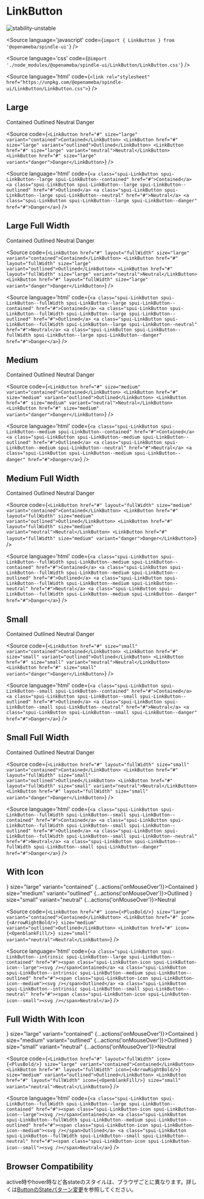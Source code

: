 
# LinkButton

<Meta title="LinkButton" component={LinkButton} />

![stability-unstable](https://img.shields.io/badge/stability-unstable-yellow.svg)

<Source
  language='javascript'
  code={`import { LinkButton } from '@openameba/spindle-ui'`}
/>

<Source
  language='css'
  code={`@import './node_modules/@openameba/spindle-ui/LinkButton/LinkButton.css'`}
/>

<Source
  language='html'
  code={`<link rel="stylesheet" href="https://unpkg.com/@openameba/spindle-ui/LinkButton/LinkButton.css">`}
/>

## Large

<Preview withSource="open">
  <Story name="Large">
    <LinkButton href="#" size="large" variant="contained" {...actions('onMouseOver')}>Contained</LinkButton>
    <LinkButton href="#" size="large" variant="outlined" {...actions('onMouseOver')}>Outlined</LinkButton>
    <LinkButton href="#" size="large" variant="neutral" {...actions('onMouseOver')}>Neutral</LinkButton>
    <LinkButton href="#" size="large" variant="danger" {...actions('onMouseOver')}>Danger</LinkButton>
  </Story>
</Preview>

<Source
  code={`
<LinkButton href="#" size="large" variant="contained">Contained</LinkButton>
<LinkButton href="#" size="large" variant="outlined">Outlined</LinkButton>
<LinkButton href="#" size="large" variant="neutral">Neutral</LinkButton>
<LinkButton href="#" size="large" variant="danger">Danger</LinkButton>
  `}
/>

<Source
  language='html'
  code={`
<a class="spui-LinkButton spui-LinkButton--large spui-LinkButton--contained" href="#">Contained</a>
<a class="spui-LinkButton spui-LinkButton--large spui-LinkButton--outlined" href="#">Outlined</a>
<a class="spui-LinkButton spui-LinkButton--large spui-LinkButton--neutral" href="#">Neutral</a>
<a class="spui-LinkButton spui-LinkButton--large spui-LinkButton--danger" href="#">Danger</a>
  `}
/>

## Large Full Width

<Preview withSource="open">
  <Story name="Large Full Width">
    <LinkButton href="#" layout="fullWidth" size="large" variant="contained" {...actions('onMouseOver')}>Contained</LinkButton>
    <LinkButton href="#" layout="fullWidth" size="large" variant="outlined" {...actions('onMouseOver')}>Outlined</LinkButton>
    <LinkButton href="#" layout="fullWidth" size="large" variant="neutral" {...actions('onMouseOver')}>Neutral</LinkButton>
    <LinkButton href="#" layout="fullWidth" size="large" variant="danger" {...actions('onMouseOver')}>Danger</LinkButton>
  </Story>
</Preview>

<Source
  code={`
<LinkButton href="#" layout="fullWidth" size="large" variant="contained">Contained</LinkButton>
<LinkButton href="#" layout="fullWidth" size="large" variant="outlined">Outlined</LinkButton>
<LinkButton href="#" layout="fullWidth" size="large" variant="neutral">Neutral</LinkButton>
<LinkButton href="#" layout="fullWidth" size="large" variant="danger">Danger</LinkButton>
  `}
/>

<Source
  language='html'
  code={`
<a class="spui-LinkButton spui-LinkButton--fullWidth spui-LinkButton--large spui-LinkButton--contained" href="#">Contained</a>
<a class="spui-LinkButton spui-LinkButton--fullWidth spui-LinkButton--large spui-LinkButton--outlined" href="#">Outlined</a>
<a class="spui-LinkButton spui-LinkButton--fullWidth spui-LinkButton--large spui-LinkButton--neutral" href="#">Neutral</a>
<a class="spui-LinkButton spui-LinkButton--fullWidth spui-LinkButton--large spui-LinkButton--danger" href="#">Danger</a>
  `}
/>

## Medium

<Preview withSource="open">
  <Story name="Medium">
    <LinkButton href="#" size="medium" variant="contained" {...actions('onMouseOver')}>Contained</LinkButton>
    <LinkButton href="#" size="medium" variant="outlined" {...actions('onMouseOver')}>Outlined</LinkButton>
    <LinkButton href="#" size="medium" variant="neutral" {...actions('onMouseOver')}>Neutral</LinkButton>
    <LinkButton href="#" size="medium" variant="danger" {...actions('onMouseOver')}>Danger</LinkButton>
  </Story>
</Preview>

<Source
  code={`
<LinkButton href="#" size="medium" variant="contained">Contained</LinkButton>
<LinkButton href="#" size="medium" variant="outlined">Outlined</LinkButton>
<LinkButton href="#" size="medium" variant="neutral">Neutral</LinkButton>
<LinkButton href="#" size="medium" variant="danger">Danger</LinkButton>
  `}
/>

<Source
  language='html'
  code={`
<a class="spui-LinkButton spui-LinkButton--medium spui-LinkButton--contained" href="#">Contained</a>
<a class="spui-LinkButton spui-LinkButton--medium spui-LinkButton--outlined" href="#">Outlined</a>
<a class="spui-LinkButton spui-LinkButton--medium spui-LinkButton--neutral" href="#">Neutral</a>
<a class="spui-LinkButton spui-LinkButton--medium spui-LinkButton--danger" href="#">Danger</a>
  `}
/>

## Medium Full Width

<Preview withSource="open">
  <Story name="Medium Full Width">
    <LinkButton href="#" layout="fullWidth" size="medium" variant="contained" {...actions('onMouseOver')}>Contained</LinkButton>
    <LinkButton href="#" layout="fullWidth" size="medium" variant="outlined" {...actions('onMouseOver')}>Outlined</LinkButton>
    <LinkButton href="#" layout="fullWidth" size="medium" variant="neutral" {...actions('onMouseOver')}>Neutral</LinkButton>
    <LinkButton href="#" layout="fullWidth" size="medium" variant="danger" {...actions('onMouseOver')}>Danger</LinkButton>
  </Story>
</Preview>

<Source
  code={`
<LinkButton href="#" layout="fullWidth" size="medium" variant="contained">Contained</LinkButton>
<LinkButton href="#" layout="fullWidth" size="medium" variant="outlined">Outlined</LinkButton>
<LinkButton href="#" layout="fullWidth" size="medium" variant="neutral">Neutral</LinkButton>
<LinkButton href="#" layout="fullWidth" size="medium" variant="danger">Danger</LinkButton>
  `}
/>

<Source
  language='html'
  code={`
<a class="spui-LinkButton spui-LinkButton--fullWidth spui-LinkButton--medium spui-LinkButton--contained" href="#">Contained</a>
<a class="spui-LinkButton spui-LinkButton--fullWidth spui-LinkButton--medium spui-LinkButton--outlined" href="#">Outlined</a>
<a class="spui-LinkButton spui-LinkButton--fullWidth spui-LinkButton--medium spui-LinkButton--neutral" href="#">Neutral</a>
<a class="spui-LinkButton spui-LinkButton--fullWidth spui-LinkButton--medium spui-LinkButton--danger" href="#">Danger</a>
  `}
/>

## Small

<Preview withSource="open">
  <Story name="Small">
    <LinkButton href="#" size="small" variant="contained" {...actions('onMouseOver')}>Contained</LinkButton>
    <LinkButton href="#" size="small" variant="outlined" {...actions('onMouseOver')}>Outlined</LinkButton>
    <LinkButton href="#" size="small" variant="neutral" {...actions('onMouseOver')}>Neutral</LinkButton>
    <LinkButton href="#" size="small" variant="danger" {...actions('onMouseOver')}>Danger</LinkButton>
  </Story>
</Preview>

<Source
  code={`
<LinkButton href="#" size="small" variant="contained">Contained</LinkButton>
<LinkButton href="#" size="small" variant="outlined">Outlined</LinkButton>
<LinkButton href="#" size="small" variant="neutral">Neutral</LinkButton>
<LinkButton href="#" size="small" variant="danger">Danger</LinkButton>
  `}
/>

<Source
  language='html'
  code={`
<a class="spui-LinkButton spui-LinkButton--small spui-LinkButton--contained" href="#">Contained</a>
<a class="spui-LinkButton spui-LinkButton--small spui-LinkButton--outlined" href="#">Outlined</a>
<a class="spui-LinkButton spui-LinkButton--small spui-LinkButton--neutral" href="#">Neutral</a>
<a class="spui-LinkButton spui-LinkButton--small spui-LinkButton--danger" href="#">Danger</a>
  `}
/>

## Small Full Width

<Preview withSource="open">
  <Story name="Small Full Width">
    <LinkButton href="#" layout="fullWidth" size="small" variant="contained" {...actions('onMouseOver')}>Contained</LinkButton>
    <LinkButton href="#" layout="fullWidth" size="small" variant="outlined" {...actions('onMouseOver')}>Outlined</LinkButton>
    <LinkButton href="#" layout="fullWidth" size="small" variant="neutral" {...actions('onMouseOver')}>Neutral</LinkButton>
    <LinkButton href="#" layout="fullWidth" size="small" variant="danger" {...actions('onMouseOver')}>Danger</LinkButton>
  </Story>
</Preview>

<Source
  code={`
<LinkButton href="#" layout="fullWidth" size="small" variant="contained">Contained</LinkButton>
<LinkButton href="#" layout="fullWidth" size="small" variant="outlined">Outlined</LinkButton>
<LinkButton href="#" layout="fullWidth" size="small" variant="neutral">Neutral</LinkButton>
<LinkButton href="#" layout="fullWidth" size="small" variant="danger">Danger</LinkButton>
  `}
/>

<Source
  language='html'
  code={`
<a class="spui-LinkButton spui-LinkButton--fullWidth spui-LinkButton--small spui-LinkButton--contained" href="#">Contained</a>
<a class="spui-LinkButton spui-LinkButton--fullWidth spui-LinkButton--small spui-LinkButton--outlined" href="#">Outlined</a>
<a class="spui-LinkButton spui-LinkButton--fullWidth spui-LinkButton--small spui-LinkButton--neutral" href="#">Neutral</a>
<a class="spui-LinkButton spui-LinkButton--fullWidth spui-LinkButton--small spui-LinkButton--danger" href="#">Danger</a>
  `}
/>

## With Icon

<Preview withSource="open">
  <Story name="With Icon">
    <LinkButton href="#" icon={<PlusBold/>} size="large" variant="contained" {...actions('onMouseOver')}>Contained</LinkButton>
    <LinkButton href="#" icon={<ArrowRightBold/>} size="medium" variant="outlined" {...actions('onMouseOver')}>Outlined</LinkButton>
    <LinkButton href="#" icon={<OpenblankFill/>} size="small" variant="neutral" {...actions('onMouseOver')}>Neutral</LinkButton>
  </Story>
</Preview>

<Source
  code={`
<LinkButton href="#" icon={<PlusBold/>} size="large" variant="contained">Contained</LinkButton>
<LinkButton href="#" icon={<ArrowRightBold/>} size="medium" variant="outlined">Outlined</LinkButton>
<LinkButton href="#" icon={<OpenblankFill/>} size="small" variant="neutral">Neutral</LinkButton>
  `}
/>

<Source
  language='html'
  code={`
<a class="spui-LinkButton spui-LinkButton--intrinsic spui-LinkButton--large spui-LinkButton--contained" href="#"><span class="spui-LinkButton-icon spui-LinkButton-icon--large"><svg /></span>Contained</a>
<a class="spui-LinkButton spui-LinkButton--intrinsic spui-LinkButton--medium spui-LinkButton--outlined" href="#"><span class="spui-LinkButton-icon spui-LinkButton-icon--medium"><svg /></span>Outlined</a>
<a class="spui-LinkButton spui-LinkButton--intrinsic spui-LinkButton--small spui-LinkButton--neutral" href="#"><span class="spui-LinkButton-icon spui-LinkButton-icon--small"><svg /></span>Neutral</a>
  `}
/>

## Full Width With Icon

<Preview withSource="open">
  <Story name="Full Width With Icon">
    <LinkButton href="#" layout="fullWidth" icon={<PlusBold/>} size="large" variant="contained" {...actions('onMouseOver')}>Contained</LinkButton>
    <LinkButton href="#" layout="fullWidth" icon={<ArrowRightBold/>} size="medium" variant="outlined" {...actions('onMouseOver')}>Outlined</LinkButton>
    <LinkButton href="#" layout="fullWidth" icon={<OpenblankFill/>} size="small" variant="neutral" {...actions('onMouseOver')}>Neutral</LinkButton>
  </Story>
</Preview>

<Source
  code={`
<LinkButton href="#" layout="fullWidth" icon={<PlusBold/>} size="large" variant="contained">Contained</LinkButton>
<LinkButton href="#" layout="fullWidth" icon={<ArrowRightBold/>} size="medium" variant="outlined">Outlined</LinkButton>
<LinkButton href="#" layout="fullWidth" icon={<OpenblankFill/>} size="small" variant="neutral">Neutral</LinkButton>
  `}
/>

<Source
  language='html'
  code={`
<a class="spui-LinkButton spui-LinkButton--fullWidth spui-LinkButton--large spui-LinkButton--contained" href="#"><span class="spui-LinkButton-icon spui-LinkButton-icon--large"><svg /></span>Contained</a>
<a class="spui-LinkButton spui-LinkButton--fullWidth spui-LinkButton--medium spui-LinkButton--outlined" href="#"><span class="spui-LinkButton-icon spui-LinkButton-icon--medium"><svg /></span>Outlined</a>
<a class="spui-LinkButton spui-LinkButton--fullWidth spui-LinkButton--small spui-LinkButton--neutral" href="#"><span class="spui-LinkButton-icon spui-LinkButton-icon--small"><svg /></span>Neutral</a>
  `}
/>

## Browser Compatibility
<Description>active時やhover時など各stateのスタイルは、ブラウザごとに異なります。詳しくは[ButtonのStateパターン変更](https://github.com/openameba/spindle/issues/13)を参照してください。</Description>
